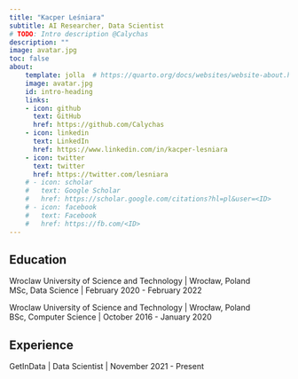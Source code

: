 ```yaml
---
title: "Kacper Leśniara"
subtitle: AI Researcher, Data Scientist
# TODO: Intro description @Calychas
description: ""
image: avatar.jpg
toc: false
about:
    template: jolla  # https://quarto.org/docs/websites/website-about.html
    image: avatar.jpg
    id: intro-heading
    links:
    - icon: github
      text: GitHub
      href: https://github.com/Calychas
    - icon: linkedin
      text: LinkedIn
      href: https://www.linkedin.com/in/kacper-lesniara
    - icon: twitter
      text: twitter
      href: https://twitter.com/lesniara
    # - icon: scholar
    #   text: Google Scholar
    #   href: https://scholar.google.com/citations?hl=pl&user=<ID>
    # - icon: facebook
    #   text: Facebook
    #   href: https://fb.com/<ID>
---
```

:::{#intro-heading}


<!-- TODO: Description @Calychas -->



## Education

Wroclaw University of Science and Technology | Wrocław, Poland  
MSc, Data Science | February 2020 - February 2022

Wroclaw University of Science and Technology | Wrocław, Poland  
BSc, Computer Science | October 2016 - January 2020

## Experience

GetInData | Data Scientist | November 2021 - Present

:::
<!-- 
---
Aliqua esse id consequat dolor non est incididunt laborum excepteur. Amet sint deserunt reprehenderit id exercitation et id irure voluptate culpa officia proident nostrud amet. Sint officia laborum eiusmod ea mollit ut incididunt mollit nulla. Dolor aute ipsum velit officia incididunt ex. -->